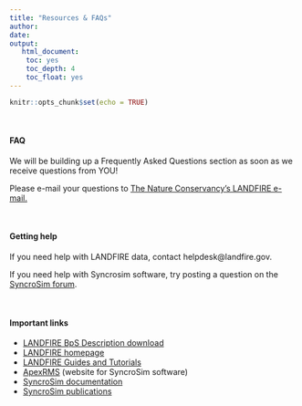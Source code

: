 ```yaml
---
title: "Resources & FAQs"
author: 
date: 
output:
   html_document:
    toc: yes
    toc_depth: 4
    toc_float: yes
---
```


```r
knitr::opts_chunk$set(echo = TRUE)
```

<br>

#### FAQ

We will be building up a Frequently Asked Questions section as soon as we receive questions from YOU!

Please e-mail your questions to [The Nature Conservancy's LANDFIRE e-mail.](mailto:landfire@tnc.org)  



<br>


#### Getting help

If you need help with LANDFIRE data, contact helpdesk@landfire.gov.

If you need help with Syncrosim software, try posting a question on the [SyncroSim forum](https://syncrosim.com/forums/){target='blank'}.

<br>

#### Important links

* [LANDFIRE BpS Description download](http://www.landfirereview.org/search.php){target='blank'}
* [LANDFIRE homepage](https://www.landfire.gov/){target='blank'}
* [LANDFIRE Guides and Tutorials](https://www.conservationgateway.org/ConservationPractices/FireLandscapes/LANDFIRE/Library/Pages/library.aspx){target='blank'}
* [ApexRMS](http://www.apexrms.com/){target='blank'} (website for SyncroSim software)
* [SyncroSim documentation](http://docs.syncrosim.com/){target='blank'}
* [SyncroSim publications](http://docs.stsim.net/publications.html){target='blank'}
